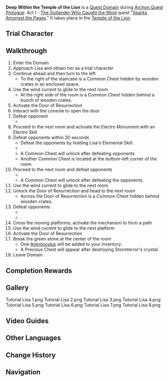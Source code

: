 {{Domain Infobox
|image        = Domain Temple of the Lion.png
|type         = Quest
|description  = The Knights of Favonius have been mobilized to contain Stormterror's destructive rampage. Venture forth with Lisa the Librarian to the Temple of the Lion and stop Stormterror from gaining the power within.
|quest        = Sparks Amongst the Pages
|quest_type   = Archon
|region       = Mondstadt
|area         = Galesong Hill
|subarea      = Falcon Coast
|domain       = Temple of the Lion
|recLevel     = 5
|trial        = Lisa
}}
'''Deep Within the Temple of the Lion''' is a [[Quest Domain]] during [[Archon Quest]] [[Prologue]]: Act I - [[The Outlander Who Caught the Wind]] quest "[[Sparks Amongst the Pages]]." It takes place in the [[Temple of the Lion]].

==Trial Character==
{{Trial Character
|wl                      = 0,1
|character_name          = Lisa

|character_level0        = 5
|weapon_name0            = Pocket Grimoire
|weapon_level0           = 5
|refinement0             = 1
|constellation0          = 0

|artifact_flower0         = Initiate's Flower
|artifact_feather0        = Initiate's Feather
|artifact_sands0          = 
|artifact_goblet0         = 
|artifact_circlet0        = 
|artifact_level0          = 0
|set1_0                   = Initiate
|set1_piece_bonus_0         = 0

|normal_attack_talent0   = 1
|elemental_skill_talent0 = 1
|elemental_burst_talent0 = 1

|hp0                     = 1,196
|atk0                    = 77
|def0                    = 64
|em0                     = 0
|er0                     = 100.0%
|crit_rate0              = 5.0%
|crit_dmg0               = 50.0%

|character_level1        = 14
|constellation1          = 0
|weapon_name1            = Pocket Grimoire
|weapon_level1           = 14

|artifact_flower1        = Adventurer's Flower
|artifact_feather1       = Adventurer's Tail Feather
|artifact_sands1         = Adventurer's Pocket Watch
|artifact_goblet1        = Adventurer's Golden Goblet
|artifact_circlet1       = Adventurer's Bandana
|artifact_level1         = 4
|set1_1                  = Adventurer
|set1_piece_bonus_1      = 4

|normal_attack_talent1   = 1
|elemental_skill_talent1 = 1
|elemental_burst_talent1 = 1

|hp1                     = 3,690
|atk1                    = 172
|def1                    = 100
|em1                     = 0
|crit_rate1              = 11.0%
|crit_dmg1               = 50.0%
|er1                     = 100.0%
}}

==Walkthrough==
# Enter the Domain
# Approach Lisa and obtain her as a trial character
# Continue ahead and then turn to the left
#* To the right of the staircase is a Common Chest hidden by wooden crates in an enclosed space.
# Use the wind current to glide to the next room
#* At the right side of the room is a Common Chest hidden behind a bunch of wooden crates.
# Activate the Door of Resurrection
# Interact with the console to open the door
# Defeat opponent
#* {{Enemy|Pyro Slime|x=1}}
# Proceed to the next room and activate the Electro Monument with an Electro Skill
# Defeat opponents within 20 seconds
#* Defeat the opponents by holding Lisa's Elemental Skill.
#* {{Enemy|Pyro Slime|x=4}}
#* A Common Chest will unlock after defeating opponents
#* Another Common Chest is located at the bottom-left corner of the room.
# Proceed to the next room and defeat opponents
#* {{Enemy List|Hilichurl Fighter;Hilichurl Shooter*3|#*}}
#* A Common Chest will unlock after defeating the opponents.
# Use the wind current to glide to the next room
# Unlock the Door of Resurrection and head to the next room
#* Across the Door of Resurrection is a Common Chest hidden behind wooden crates.
# Defeat opponents
#* {{Enemy List|Large Hydro Slime/Title: Rolling Elemental|#*}}
#* {{Enemy List|Hilichurl Shooter*3|#*}}
# Cross the moving platforms; activate the mechanism to form a path
# Use the wind current to glide to the next platform
# Activate the Door of Resurrection
# Break the green stone at the center of the room
#* One [[Anemoculus]] will be added to your inventory.
#* A Precious Chest will appear after destroying Stormterror's crystal.
# Leave Domain

==Completion Rewards==
{{Card|Adventure EXP|150}}
{{Card|Primogem|10}}
{{Card|Adventurer's Experience|3}}
{{Card|Fine Enhancement Ore|3}}

==Gallery==
<gallery hideaddbutton="true" captionalign="center">
Tutorial Lisa 1.png
Tutorial Lisa 2.png
Tutorial Lisa 3.png
Tutorial Lisa 4.png
Tutorial Lisa 5.png
Tutorial Lisa 6.png
Tutorial Lisa 7.png
Tutorial Lisa 8.png
</gallery>

==Video Guides==
{{EVT
|video1   = https://youtu.be/-C03YdpUyY8
|caption1 = Deep Within the Temple of the Lion Guide (7 Chests)
}}

==Other Languages==
{{Other Languages
|en      = Deep Within the Temple of the Lion
|zhs     = 深入狮之殿
|zhs_rm  = Shēnrù Shī zhī Diàn
|zht     = 深入獅之殿
|zht_rm  = Shēnrù Shī zhī Diàn
|zh_tl   = Deep Into the Palace of the Lion
|ja      = 獅子の神殿に入る
|ja_rm   = Shishi no Shinden ni Hairu
|ja_tl   = Enter the Temple of the Lion
|ko      = 사자의 사당으로
|ko_rm   = Saja-ui Sadang-euro
|ko_tl   = Enter the Temple of the Lion
|es      = Adéntrate en las profundidades del Templo de la Leona
|es_tl   = Go Deep Into the Depths of the Temple of the Lioness
|fr      = S'aventurer dans le Temple du Lion
|fr_tl   = Adventuring Within the Temple of the Lion
|ru      = Спуск в храм Льва
|ru_tl   = 
|th      = ลึกเข้าไปใน Temple of the Lion
|th_rm   = 
|th_tl   = 
|vi      = Đi Vào Đền Sư Tử
|vi_tl   = 
|de      = Tief im Tempel des Löwen
|de_tl   = Deep Within the Temple of the Lion
|id      = Jauh di Dalam Temple of the Lion
|id_tl   = Deep Within the Temple of the Lion
|pt      = Aprofunde-se no Templo do Leão
|pt_tl   = 
}}

==Change History==
{{Change History|1.0}}

==Navigation==
{{Domain Navbox|Temporary}}